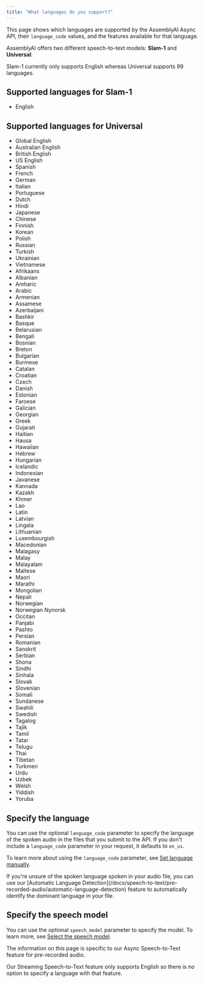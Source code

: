 ```yaml
---
title: "What languages do you support?"
---
```


This page shows which languages are supported by the AssemblyAI Async API, their `language_code` values, and the features available for that language.

AssemblyAI offers two different speech-to-text models: **Slam-1** and **Universal**.

Slam-1 currently only supports English whereas Universal supports 99 languages.

## Supported languages for Slam-1

- English

## Supported languages for Universal

- Global English
- Australian English
- British English
- US English
- Spanish
- French
- German
- Italian
- Portuguese
- Dutch
- Hindi
- Japanese
- Chinese
- Finnish
- Korean
- Polish
- Russian
- Turkish
- Ukrainian
- Vietnamese
- Afrikaans
- Albanian
- Amharic
- Arabic
- Armenian
- Assamese
- Azerbaijani
- Bashkir
- Basque
- Belarusian
- Bengali
- Bosnian
- Breton
- Bulgarian
- Burmese
- Catalan
- Croatian
- Czech
- Danish
- Estonian
- Faroese
- Galician
- Georgian
- Greek
- Gujarati
- Haitian
- Hausa
- Hawaiian
- Hebrew
- Hungarian
- Icelandic
- Indonesian
- Javanese
- Kannada
- Kazakh
- Khmer
- Lao
- Latin
- Latvian
- Lingala
- Lithuanian
- Luxembourgish
- Macedonian
- Malagasy
- Malay
- Malayalam
- Maltese
- Maori
- Marathi
- Mongolian
- Nepali
- Norwegian
- Norwegian Nynorsk
- Occitan
- Panjabi
- Pashto
- Persian
- Romanian
- Sanskrit
- Serbian
- Shona
- Sindhi
- Sinhala
- Slovak
- Slovenian
- Somali
- Sundanese
- Swahili
- Swedish
- Tagalog
- Tajik
- Tamil
- Tatar
- Telugu
- Thai
- Tibetan
- Turkmen
- Urdu
- Uzbek
- Welsh
- Yiddish
- Yoruba

## Specify the language

You can use the optional `language_code` parameter to specify the language of the spoken audio in the files that you submit to the API. If you don't include a `language_code` parameter in your request, it defaults to `en_us`.

To learn more about using the `language_code` parameter, see [Set language manually](/docs/speech-to-text/pre-recorded-audio/set-language-manually).

<Note>
  If you're unsure of the spoken language spoken in your audio file, you can use
  our [Automatic Language
  Detection](/docs/speech-to-text/pre-recorded-audio/automatic-language-detection)
  feature to automatically identify the dominant language in your file.
</Note>

## Specify the speech model

You can use the optional `speech_model` parameter to specify the model. To learn more, see [Select the speech model](/docs/speech-to-text/pre-recorded-audio/select-the-speech-model).

<Note>

The information on this page is specific to our Async Speech-to-Text feature for pre-recorded audio.

Our Streaming Speech-to-Text feature only supports English so there is no option to specify a language with that feature.

</Note>
